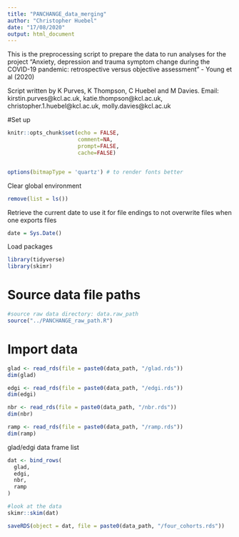 ```yaml
---
title: "PANCHANGE_data_merging"
author: "Christopher Huebel"
date: "17/08/2020"
output: html_document
---
```


This is the preprocessing script to prepare the data to run analyses for the project "Anxiety, depression and trauma symptom change during the COVID-19 pandemic: retrospective versus objective assessment" - Young et al (2020)

Script written by K Purves, K Thompson, C Huebel and M Davies.
Email: kirstin.purves@kcl.ac.uk, katie.thompson@kcl.ac.uk, christopher.1.huebel@kcl.ac.uk, molly.davies@kcl.ac.uk



#Set up
```r
knitr::opts_chunk$set(echo = FALSE,
                      comment=NA,
                      prompt=FALSE,
                      cache=FALSE)


options(bitmapType = 'quartz') # to render fonts better
```

Clear global environment
```r
remove(list = ls())
```

Retrieve the current date to use it for file endings to not overwrite files when one exports files
```r
date = Sys.Date()
```


Load packages
```r
library(tidyverse)
library(skimr)
```

# Source data file paths 

```r
#source raw data directory: data.raw_path
source("../PANCHANGE_raw_path.R")
```



# Import data
```r
glad <- read_rds(file = paste0(data_path, "/glad.rds"))
dim(glad)

edgi <- read_rds(file = paste0(data_path, "/edgi.rds"))
dim(edgi)

nbr <- read_rds(file = paste0(data_path, "/nbr.rds"))
dim(nbr)

ramp <- read_rds(file = paste0(data_path, "/ramp.rds"))
dim(ramp)
```

glad/edgi data frame list
```r
dat <- bind_rows(
  glad,
  edgi,
  nbr,
  ramp
)
```

```r
#look at the data
skimr::skim(dat)
```

```r
saveRDS(object = dat, file = paste0(data_path, "/four_cohorts.rds"))
```

